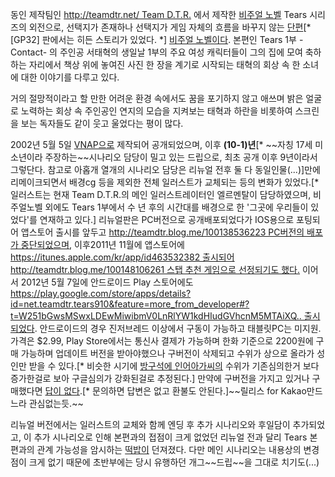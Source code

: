 동인 제작팀인 [[http://teamdtr.net/ Team D.T.R.]] 에서 제작한 [[비주얼 노벨]] Tears 시리즈의 외전으로, 선택지가 존재하나 선택지가 게임 자체의 흐름을 바꾸지 않는 [[단편]][* [GP32] 판에서는 히든 스토리가 있었다. *] [[비주얼 노벨]]이다.
본편인 Tears 1부 -Contact- 의 주인공 서태혁의 생일날 1부의 주요 여성 캐릭터들이 그의 집에 모여 축하하는 자리에서 책상 위에 놓여진 사진 한 장을 계기로 시작되는 태혁의 회상 속 한 소녀에 대한 이야기를 다루고 있다. 

거의 절망적이라고 할 만한 어려운 환경 속에서도 꿈을 포기하지 않고 애쓰며 밝은 얼굴로 노력하는 회상 속 주인공인 연지의 모습을 지켜보는 태혁과 하란을 비롯하여 스크린을 보는 독자들도 같이 웃고 울었다는 평이 많다.

2002년 5월 5일 [[VNAP]]으로 제작되어 공개되었으며, 이후 '''(10-1)년'''[* ~~자칭 17세 미소년이라 주장하는~~시나리오 담당이 밀고 있는 드립으로, 최초 공개 이후 9년이라서 그렇단다. 참고로 아홉개 열개의 시나리오 담당은 리뉴얼 전후 둘 다 동일인물(...)]만에 리메이크되면서 배경cg 등을 제외한 전체 일러스트가 교체되는 등의 변화가 있었다.[* 일러스트는 현재 Team D.T.R.의 메인 일러스트레이터인 엘르멘탈이 담당하였으며, 비주얼노벨 외에도 Tears 1부에서 수 년 후의 시간대를 배경으로 한 '그곳에 우리들이 있었다'를 연재하고 있다.]
리뉴얼판은 PC버전으로 공개배포되었다가 IOS용으로 포팅되어 앱스토어 출시를 앞두고 [[http://teamdtr.blog.me/100138536223 PC버전의 배포가 중단]]되었으며, 이후2011년 11월에 앱스토어에 [[https://itunes.apple.com/kr/app/id463532382 출시]]되어 [[http://teamdtr.blog.me/100148106261 스탭 추천 게임으로 선정되기도 했다.]] 이어서 2012년 5월 7일에 안드로이드 Play 스토어에도 [[https://play.google.com/store/apps/details?id=net.teamdtr.tears910&feature=more_from_developer#?t=W251bGwsMSwxLDEwMiwibmV0LnRlYW1kdHIudGVhcnM5MTAiXQ.. 출시]]되었다. 안드로이드의 경우 진저브레드 이상에서 구동이 가능하고 태블릿PC는 미지원.
가격은 $2.99, Play Store에서는 통신사 결제가 가능하며 한화 기준으로 2200원에 구매 가능하며 업데이트 버전을 받아야했으나 구버전이 삭제되고 수위가 상으로 올라가 성인만 받을 수 있다.[* 비슷한 시기에 [[방구석에 인어아가씨]]의 수위가 기존심의한거 보다 증가한걸로 보아 구글심의가 강화된걸로 추정된다.] 만약에 구버전을 가지고 있거나 구매했다면 [[답이 없다]].[* 문의하면 답변은 없고 환불도 안된다.]~~릴리스 for Kakao만드느라 관심없는듯.~~

리뉴얼 버전에서는 일러스트의 교체와 함께 엔딩 후 추가 시나리오와 후일담이 추가되었고, 이 추가 시나리오로 인해 본편과의 접점이 크게 없었던 리뉴얼 전과 달리 Tears 본편과의 관계 가능성을 암시하는 [[떡밥]]이 던져졌다.
다만 메인 시나리오는 내용상의 변경점이 크게 없기 때문에 초반부에는 당시 유행하던 개그~~드립~~을 그대로 치기도(...)

